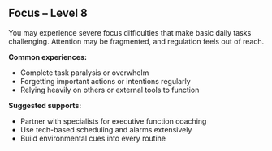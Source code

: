 ## Focus – Level 8

You may experience severe focus difficulties that make basic daily tasks challenging. Attention may be fragmented, and regulation feels out of reach.

**Common experiences:**
- Complete task paralysis or overwhelm
- Forgetting important actions or intentions regularly
- Relying heavily on others or external tools to function

**Suggested supports:**
- Partner with specialists for executive function coaching
- Use tech-based scheduling and alarms extensively
- Build environmental cues into every routine